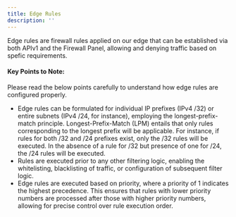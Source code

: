 ```yaml
---
title: Edge Rules
description: ''
---
```


Edge rules are firewall rules applied on our edge that can be established via both APIv1 and the Firewall Panel, allowing and denying traffic based on spefic requirements.

#### Key Points to Note: ####

Please read the below points carefully to understand how edge rules are configured properly.

- Edge rules can be formulated for individual IP prefixes (IPv4 /32) or entire subnets (IPv4 /24, for instance), employing the longest-prefix-match principle. Longest-Prefix-Match (LPM) entails that only rules corresponding to the longest prefix will be applicable. For instance, if rules for both /32 and /24 prefixes exist, only the /32 rules will be executed. In the absence of a rule for /32 but presence of one for /24, the /24 rules will be executed.
- Rules are executed prior to any other filtering logic, enabling the whitelisting, blacklisting of traffic, or configuration of subsequent filter logic.
- Edge rules are executed based on priority, where a priority of 1 indicates the highest precedence. This ensures that rules with lower priority numbers are processed after those with higher priority numbers, allowing for precise control over rule execution order.